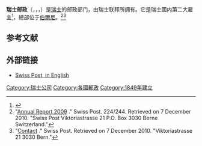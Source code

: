 {{Infobox company
|company_name=瑞士邮政
|company_logo=[[Image:Swiss_Post_Logo.svg|200px]]
|company_type=上市法人
|company_slogan=
|foundation=1849年
|location=[[瑞士|瑞士]]
|key_people=
|num_employees=61,593（2013）<ref>"[http://geschaeftsbericht.post.ch/13/ar/en.htm Annual report 2013] {{Wayback|url=http://geschaeftsbericht.post.ch/13/ar/en.htm |date=20160304052925 }}" Swiss Post. Retrieved on 22 July 2014</ref>
|products=[[邮政|邮政]]
|revenue= 78亿 [[瑞士法郎|瑞士法郎]]（2006）
|homepage=[http://www.post.ch/ post.ch]
}}
'''瑞士邮政'''（{{lang-fr|La Poste Suisse}}，{{lang-it|La Posta Svizzera}}，{{lang-de|Die Schweizerische Post}}，{{lang-rm|La Posta Svizra}}）是[[瑞士|瑞士]]的邮政部门，由瑞士联邦所拥有。它是瑞士國内第二大雇主<ref>{{cite web | url=http://www.post.ch/en/index/uk_ueber_uns/uk_konzern.htm | title=A public-sector company | publisher=Swiss Post | accessdate=2006-06-16 | archive-date=2006-08-25 | archive-url=https://web.archive.org/web/20060825071842/http://www.post.ch/en/index/uk_ueber_uns/uk_konzern.htm | dead-url=no }}</ref>，總部位于[[伯爾尼|伯爾尼]]。<ref>"[http://www.post.ch/en/post-gb-2009.pdf Annual Report 2009] {{Wayback|url=http://www.post.ch/en/post-gb-2009.pdf |date=20120306012514 }}." Swiss Post. 224/244. Retrieved on 7 December 2010. "Swiss Post Viktoriastrasse 21 P.O. Box 3030 Berne Switzerland."</ref><ref>"[http://www.post.ch/en/post-startseite/post-konzern/post-konzern-uebersicht/post-politik-wirtschaft/post-politik-wirtschaft-kontakt.htm Contact] {{Wayback|url=http://www.post.ch/en/post-startseite/post-konzern/post-konzern-uebersicht/post-politik-wirtschaft/post-politik-wirtschaft-kontakt.htm |date=20120323023145 }}." Swiss Post. Retrieved on 7 December 2010. "Viktoriastrasse 21 3030 Bern."</ref>

==参考文献==
{{Reflist}}

==外部链接==
{{Commons category|Post of Switzerland}}
* [http://www.post.ch/en/ Swiss Post, in English] {{Wayback|url=http://www.post.ch/en/ |date=20210421140332 }}

{{模板:瑞士聯邦政府部門}}
{{欧洲题目|邮政}}

{{Authority control}}
{{switzerland-stub}}

[[Category:瑞士公司|Category:瑞士公司]]
[[Category:各國郵政|Category:各國郵政]]
[[Category:1849年建立|Category:1849年建立]]